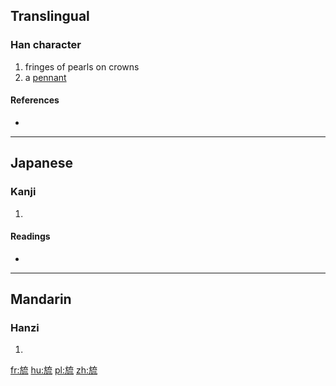 ==Translingual==

===Han character===
{{Han char|rn=70|rad=方|as=07|sn=11|four=|canj=卜尸卜戈山 (YSYIU)}}

# fringes of pearls on crowns
# a [[pennant]]

====References====
* {{Han ref|kx=0483.120|dkj=13651|dj=0845.080|hdz=32182.020|uh=65C8|ud=26056}}

----

==Japanese==

===Kanji===
{{ja-kanji|grade=|rs=方07}}

# {{defn|lang=ja|sort=方07}}

====Readings====
* {{ja-readings|on=[[りゅう]] (ryū)|kun=[[はたあし]] (hataashi)}}

----

==Mandarin==

===Hanzi===
{{cmn-hanzi|pin=[[liú]] ([[liu2]])|wg=liu<sup>2</sup>}}

# {{defn|lang=cmn|sort=方07}}

[[fr:旈]]
[[hu:旈]]
[[pl:旈]]
[[zh:旈]]
